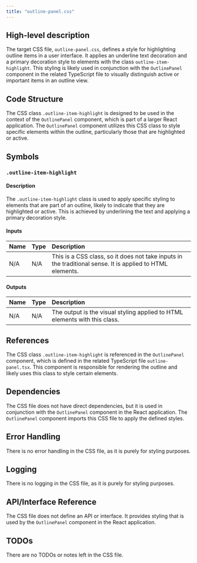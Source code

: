 ```yaml
---
title: "outline-panel.css"
---
```


## High-level description

The target CSS file, `outline-panel.css`, defines a style for highlighting outline items in a user interface. It applies an underline text decoration and a primary decoration style to elements with the class `outline-item-highlight`. This styling is likely used in conjunction with the `OutlinePanel` component in the related TypeScript file to visually distinguish active or important items in an outline view.

## Code Structure

The CSS class `.outline-item-highlight` is designed to be used in the context of the `OutlinePanel` component, which is part of a larger React application. The `OutlinePanel` component utilizes this CSS class to style specific elements within the outline, particularly those that are highlighted or active.

## Symbols

### `.outline-item-highlight`
#### Description
The `.outline-item-highlight` class is used to apply specific styling to elements that are part of an outline, likely to indicate that they are highlighted or active. This is achieved by underlining the text and applying a primary decoration style.

#### Inputs
| Name | Type | Description |
|:-----|:-----|:------------|
| N/A  | N/A  | This is a CSS class, so it does not take inputs in the traditional sense. It is applied to HTML elements. |

#### Outputs
| Name | Type | Description |
|:-----|:-----|:------------|
| N/A  | N/A  | The output is the visual styling applied to HTML elements with this class. |

## References

The CSS class `.outline-item-highlight` is referenced in the `OutlinePanel` component, which is defined in the related TypeScript file `outline-panel.tsx`. This component is responsible for rendering the outline and likely uses this class to style certain elements.

## Dependencies

The CSS file does not have direct dependencies, but it is used in conjunction with the `OutlinePanel` component in the React application. The `OutlinePanel` component imports this CSS file to apply the defined styles.

## Error Handling

There is no error handling in the CSS file, as it is purely for styling purposes.

## Logging

There is no logging in the CSS file, as it is purely for styling purposes.

## API/Interface Reference

The CSS file does not define an API or interface. It provides styling that is used by the `OutlinePanel` component in the React application.

## TODOs

There are no TODOs or notes left in the CSS file.